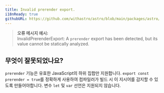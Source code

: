 ```yaml
---
title: Invalid prerender export.
i18nReady: true
githubURL: https://github.com/withastro/astro/blob/main/packages/astro/src/core/errors/errors-data.ts
---
```


> **오류 메시지 예시:**<br/>
InvalidPrerenderExport: A `prerender` export has been detected, but its value cannot be statically analyzed.

## 무엇이 잘못되었나요?

`prerender` 기능은 유효한 JavaScript의 하위 집합만 지원합니다. `export const prerender = true`를 정확하게 사용하여 컴파일러가 빌드 시 이 지시어를 감지할 수 있도록 만들어야합니다. 변수 `let` 및 `var` 선언은 지원되지 않습니다.